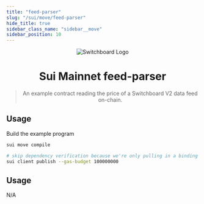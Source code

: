 ```yaml
---
title: "feed-parser"
slug: "/sui/move/feed-parser"
hide_title: true
sidebar_class_name: "sidebar__move"
sidebar_position: 10
---
```


<div align="center">

![Switchboard Logo](https://github.com/switchboard-xyz/core-sdk/raw/main/website/static/img/icons/switchboard/avatar.png)

# Sui Mainnet feed-parser

> An example contract reading the price of a Switchboard V2 data feed on-chain.

</div>

## Usage

Build the example program

```bash
sui move compile

# skip dependency verification because we're only pulling in a binding (not the full source)
sui client publish --gas-budget 100000000
```

## Usage

N/A
